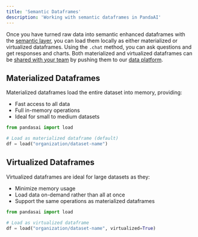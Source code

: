```yaml
---
title: 'Semantic Dataframes'
description: 'Working with semantic dataframes in PandaAI'
---
```


Once you have turned raw data into semantic enhanced dataframes with the [semantic layer](/v3/semantic-layer), you can load them locally as either materialized or virtualized dataframes. 
Using the `.chat` method, you can ask questions and get responses and charts. 
Both materialized and virtualized dataframes can be [shared with your team](/v3/share-dataframes) by pushing them to our [data platform](/v3/ai-dashboards).

## Materialized Dataframes

Materialized dataframes load the entire dataset into memory, providing:
- Fast access to all data
- Full in-memory operations
- Ideal for small to medium datasets

```python
from pandasai import load

# Load as materialized dataframe (default)
df = load("organization/dataset-name")
```

## Virtualized Dataframes

Virtualized dataframes are ideal for large datasets as they:
- Minimize memory usage
- Load data on-demand rather than all at once
- Support the same operations as materialized dataframes

```python
from pandasai import load

# Load as virtualized dataframe
df = load("organization/dataset-name", virtualized=True)